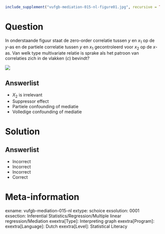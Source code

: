 ```r
include_supplement("vufgb-mediation-015-nl-figure01.jpg", recursive = TRUE)
```

Question
========

In onderstaande figuur staat de zero-order correlatie tussen *y* en $x_{1}$ op de *y*-as en de partiele correlatie tussen *y* en $x_{1}$ gecontroleerd voor $x_{2}$ op de *x*-as. Van welk type multivariate relatie is sprake als het patroon van correlaties zich in de vlakken (*c*) bevindt?

![](vufgb-mediation-015-nl-figure01.jpg)
  
Answerlist
----------
* $X_{2}$ is irrelevant
* Suppressor effect
* Partiele confounding of mediatie
* Volledige confounding of mediatie

Solution
========

Answerlist
----------
* Incorrect
* Incorrect
* Incorrect
* Correct

Meta-information
================
exname: vufgb-mediation-015-nl
extype: schoice
exsolution: 0001
exsection: Inferential Statistics/Regression/Multiple linear regression/Mediation
exextra[Type]: Interpreting graph
exextra[Program]: 
exextra[Language]: Dutch
exextra[Level]: Statistical Literacy
